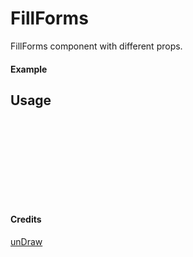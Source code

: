 
<Meta of={FillForms} title="unDraw/FillForms" />

# FillForms

FillForms component with different props.

#### Example

<Canvas of={FillForms.Primary} />

## Usage

```ts
import { FillForms } from "yadl-ui";

const Example = () => {
  return (
      <FillForms />
  );
};

export default Example;
```

#### Credits
[unDraw](https://undraw.co/illustrations)
